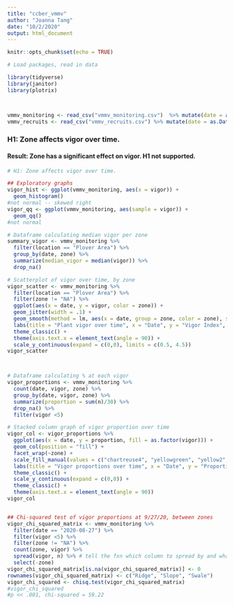 ```yaml
---
title: "ccber_vmmv"
author: "Joanna Tang"
date: "10/2/2020"
output: html_document
---
```


```r
knitr::opts_chunk$set(echo = TRUE)
```

```r

# Load packages, read in data

library(tidyverse)
library(janitor)
library(plotrix)



vmmv_monitoring <- read_csv("vmmv_monitoring.csv")  %>% mutate(date = as.Date(date, format = "%m/%d/%y"))
vmmv_recruits <- read_csv("vmmv_recruits.csv") %>% mutate(date = as.Date(date, format = "%m/%d/%y"))


```

### H1: Zone affects vigor over time.
#### Result: Zone has a significant effect on vigor.  H1 not supported.

```r

# H1: Zone affects vigor over time.

## Exploratory graphs
vigor_hist <- ggplot(vmmv_monitoring, aes(x = vigor)) +
  geom_histogram()
#not normal -- skewed right
vigor_qq <- ggplot(vmmv_monitoring, aes(sample = vigor)) +
  geom_qq()
#not normal

# Dataframe calculating median vigor per zone
summary_vigor <- vmmv_monitoring %>% 
  filter(location == "Plover Area") %>% 
  group_by(date, zone) %>% 
  summarize(median_vigor = median(vigor)) %>% 
  drop_na()

# Scatterplot of vigor over time, by zone
vigor_scatter <- vmmv_monitoring %>% 
  filter(location == "Plover Area") %>% 
  filter(zone != "NA") %>% 
  ggplot(aes(x = date, y = vigor, color = zone)) +
  geom_jitter(width = .1) +
  geom_smooth(method = lm, aes(x = date, group = zone, color = zone), se = TRUE, size = .5) +
  labs(title = "Plant vigor over time", x = "Date", y = "Vigor Index", caption = "Graph shows general linear model of plant vigor index (ranging from 1 = healthy to 4 = dead) over time \n Swale has lowest vigor") +
  theme_classic() +
  theme(axis.text.x = element_text(angle = 90)) +
  scale_y_continuous(expand = c(0,0), limits = c(0.5, 4.5))
vigor_scatter



# Dataframe calculating % at each vigor
vigor_proportions <- vmmv_monitoring %>% 
  count(date, vigor, zone) %>% 
  group_by(date, vigor, zone) %>% 
  summarize(proportion = sum(n)/30) %>% 
  drop_na() %>% 
  filter(vigor <5)

# Stacked column graph of vigor proportion over time
vigor_col <- vigor_proportions %>% 
  ggplot(aes(x = date, y = proportion, fill = as.factor(vigor))) +
  geom_col(position = "fill") +
  facet_wrap(~zone) +
  scale_fill_manual(values = c("chartreuse4", "yellowgreen", "yellow2", "coral", "brown3", "tan3", "tan4"), name = "Vigor Index") +
  labs(title = "Vigor proportions over time", x = "Date", y = "Proportion", caption = "Graph shows proportion of plant vigor index (ranging from 1 = healthy to 4 = dead) \n Zone has a significant effect on vigor (chi-squared = 59.22, p << 0.001)") +
  theme_classic() +
  scale_y_continuous(expand = c(0,0)) +
  theme_classic() +
  theme(axis.text.x = element_text(angle = 90))
vigor_col


## Chi-squared test of vigor proportions at 9/27/20, between zones
vigor_chi_squared_matrix <- vmmv_monitoring %>% 
  filter(date == "2020-08-27") %>% 
  filter(vigor <5) %>% 
  filter(zone != "NA") %>% 
  count(zone, vigor) %>% 
  spread(vigor, n) %>% # tell the fxn which column to spread by and what to fill the obs with
  select(-zone)
vigor_chi_squared_matrix[is.na(vigor_chi_squared_matrix)] <- 0
rownames(vigor_chi_squared_matrix) <- c("Ridge", "Slope", "Swale")
vigor_chi_squared <- chisq.test(vigor_chi_squared_matrix)
#vigor_chi_squared
#p << .001, chi-squared = 59.22

```